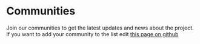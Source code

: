 
# Communities

Join our communities to get the latest updates and news about the project.
If you want to add your community to the list edit [this page on github](https://github.com/AndersSpringborg/learn.roundnet.site/edit/main/CommunitiesData.ts)

<CommunitiesPage />
